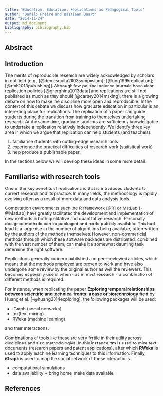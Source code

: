 ```yaml
---
title: 'Education, Education: Replications as Pedagogical Tools'
author: "Danilo Freire and Bastiaan Quast"
date: "2014-11-24"
output: md_document
bibliography: bibliography.bib
---
```


## Abstract

## Introduction

The merits of reproducible research are widely acknowledged by scholars in out field [e.g., [@demesquita2003symposium]; [@king1995replication]; [@rich2013publishing]].
Although few political science journals have clear replication policies [@gherghina2013data] and replications are still not published as much as they should [@carsey2014making], there is a growing debate on how to make the discipline more open and reproducible.
In the context of this debate we discuss how graduate education in particular is an interesting place for replications.
The replication of a paper can guide students during the transition from training to themselves undertaking research.
At the same time, graduate students are sufficiently knowledgable to undertake a replication relatively independently.
We identify three key area in which we argue that replication can help students (and teachers): 

1) familiarise students with cutting-edge research tools
2) experience the practical difficulties of research work (statistical work)
3) help produce a publishable paper.

In the sections below we will develop these ideas in some more detail.


## Familiarise with research tools

One of the key benefits of replications is that is introduces students to current research and its practice.
In many fields, the methodology is rapidly evolving often as a result of more data and data analysis tools.

Computation environments such the R framework [@R] or MatLab [-@MatLab] have greatly facilitated the development and implementation of new methods in both qualitative and quantitative research.
Personally designed methods can be packaged and made publicly available.
This had lead to a large rise in the number of algorithms being available, often written by the authors of the methods themselves.
However, non-commericial methods through which these software packages are distributed, combined with the vast number of them,
can make it a somewhat daunting task determine the right software.

Replications generally concern published and peer-reviewed articles,
which means that the methods employed are proven to work
and have also undergone some review by the original author as well the reviewers.
This becomes especially useful when - as in most research - a combination of different methods is required.

For instance, when replicating the paper **Exploring temporal relationships between scientific and technical fronts: a case of biotechnology field** by Huang et al. [-@huang2014exploring], the following packages will be used:

* iGraph (social networks)
* tm (text mining)
* RWeka (machine learning)

and their interactions.

Combinations of tools like these are very fertile in their utility across disciplines and also methodologies.
In this instance, **tm** is used to mine text documents (research papers and patent applications),
after which **RWeka** is used to apply machine learning techniques to this information.
Finally, **iGraph** is used to map the social network of these interactions.




* computational simulations
* data availability + bring home, make data available







## References